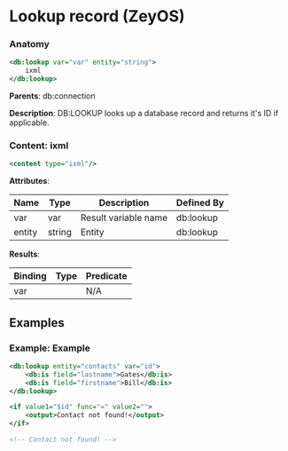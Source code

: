 # Lookup record (ZeyOS)

### Anatomy

```xml
<db:lookup var="var" entity="string">
    ixml
</db:lookup>
```

**Parents**: db:connection

 **Description**:
 DB:LOOKUP looks up a database record and returns it's ID if applicable.

### Content: ixml

```xml
<content type="ixml"/>
```

**Attributes**:

| Name | Type | Description | Defined By |
| ---- | ---- | ----------- | ---------- |
| var | var | Result variable name | db:lookup |
| entity | string | Entity | db:lookup |


**Results**:

| Binding | Type | Predicate |
| ------- | ---- | --------- |
| var |  | N/A |


## Examples

### Example: Example

```xml
<db:lookup entity="contacts" var="id">
	<db:is field="lastname">Gates</db:is>
	<db:is field="firstname">Bill</db:is>
</db:lookup>

<if value1="$id" func="=" value2="">
	<output>Contact not found!</output>
</if>

<!-- Contact not found! -->
```

